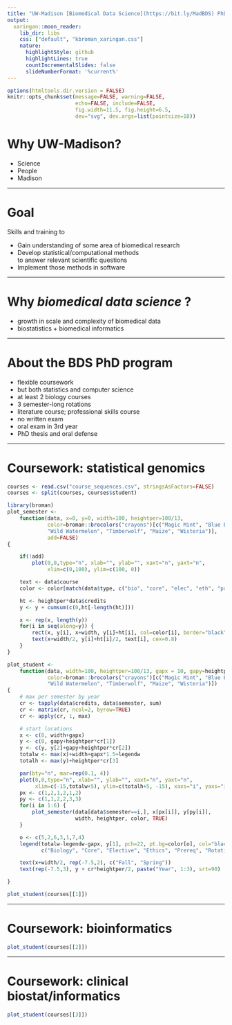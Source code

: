 ```yaml
---
title: "UW-Madison [Biomedical Data Science](https://bit.ly/MadBDS) PhD"
output:
  xaringan::moon_reader:
    lib_dir: libs
    css: ["default", "kbroman_xaringan.css"]
    nature:
      highlightStyle: github
      highlightLines: true
      countIncrementalSlides: false
      slideNumberFormat: '%current%'
---
```


```r
options(htmltools.dir.version = FALSE)
knitr::opts_chunk$set(message=FALSE, warning=FALSE,
                      echo=FALSE, include=FALSE,
                      fig.width=11.5, fig.height=6.5,
                      dev="svg", dev.args=list(pointsize=18))
```

# Why UW-Madison?

- Science
- People
- Madison

---

# Goal

Skills and training to

- Gain understanding of some area of biomedical research
- Develop statistical/computational methods <br/>
  to answer relevant scientific questions
- Implement those methods in software


---

# Why _biomedical data science_&nbsp;?

- growth in scale and complexity of biomedical data
- biostatistics + biomedical informatics

---

# About the BDS PhD program

- flexible coursework
- but both statistics and computer science
- at least 2 biology courses
- 3 semester-long rotations
- literature course; professional skills course
- no written exam
- oral exam in 3rd year
- PhD thesis and oral defense

---

# Coursework: statistical genomics

```r
courses <- read.csv("course_sequences.csv", stringsAsFactors=FALSE)
courses <- split(courses, courses$student)
```

```r
library(broman)
plot_semester <-
    function(data, x=0, y=0, width=100, heightper=100/13,
             color=broman::brocolors("crayons")[c("Magic Mint", "Blue Bell", "Melon",
             "Wild Watermelon", "Timberwolf", "Maize", "Wisteria")],
             add=FALSE)
{

    if(!add)
        plot(0,0,type="n", xlab="", ylab="", xaxt="n", yaxt="n",
             xlim=c(0,100), ylim=c(100, 0))

    text <- data$course
    color <- color[match(data$type, c("bio", "core", "elec", "eth", "prereq", "rot", "lit"))]

    ht <- heightper*data$credits
    y <- y + cumsum(c(0,ht[-length(ht)]))

    x <- rep(x, length(y))
    for(i in seq(along=y)) {
        rect(x, y[i], x+width, y[i]+ht[i], col=color[i], border="black")
        text(x+width/2, y[i]+ht[i]/2, text[i], cex=0.8)
    }
}

plot_student <-
    function(data, width=100, heightper=100/13, gapx = 10, gapy=heightper*2, legendw=20,
             color=broman::brocolors("crayons")[c("Magic Mint", "Blue Bell", "Melon",
             "Wild Watermelon", "Timberwolf", "Maize", "Wisteria")])
{
    # max per semester by year
    cr <- tapply(data$credits, data$semester, sum)
    cr <- matrix(cr, ncol=2, byrow=TRUE)
    cr <- apply(cr, 1, max)

    # start locations
    x <- c(0, width+gapx)
    y <- c(0, gapy+heightper*cr[1])
    y <- c(y, y[2]+gapy+heightper*cr[2])
    totalw <- max(x)+width+gapx*1.5+legendw
    totalh <- max(y)+heightper*cr[3]

    par(bty="n", mar=rep(0.1, 4))
    plot(0,0,type="n", xlab="", ylab="", xaxt="n", yaxt="n",
         xlim=c(-15,totalw+5), ylim=c(totalh+5, -15), xaxs="i", yaxs="i")
    px <- c(1,2,1,2,1,2)
    py <- c(1,1,2,2,3,3)
    for(i in 1:6) {
        plot_semester(data[data$semester==i,], x[px[i]], y[py[i]],
                      width, heightper, color, TRUE)
    }

    o <- c(5,2,6,3,1,7,4)
    legend(totalw-legendw-gapx, y[1], pch=22, pt.bg=color[o], col="black", pt.cex=3,
           c("Biology", "Core", "Elective", "Ethics", "Prereq", "Rotation", "Seminar")[o])

    text(x+width/2, rep(-7.5,2), c("Fall", "Spring"))
    text(rep(-7.5,3), y + cr*heightper/2, paste("Year", 1:3), srt=90)

}
```

```r
plot_student(courses[[1]])
```

---

# Coursework: bioinformatics

```r
plot_student(courses[[2]])
```

---

# Coursework: clinical biostat/informatics

```r
plot_student(courses[[3]])
```
